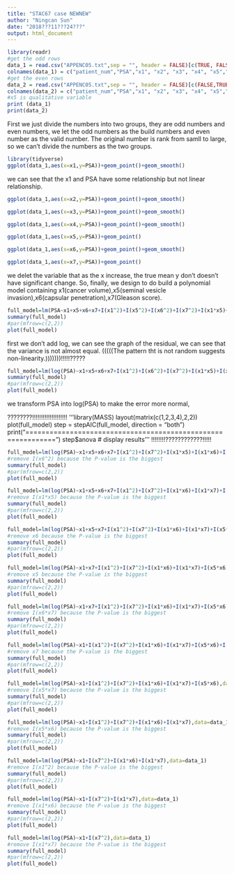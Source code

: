 ```yaml
---
title: "STAC67 case NEWNEW"
author: "Ningcan Sun"
date: "2018???11???24???"
output: html_document
---
```

```r
library(readr)
#get the odd rows
data_1 = read.csv("APPENC05.txt",sep = "", header = FALSE)[c(TRUE, FALSE),]
colnames(data_1) = c("patient_num","PSA","x1", "x2", "x3", "x4", "x5","x6", "x7")
#get the even rows
data_2 = read.csv("APPENC05.txt",sep = "", header = FALSE)[c(FALSE,TRUE),]
colnames(data_2) = c("patient_num","PSA","x1", "x2", "x3", "x4", "x5","x6", "x7")
#x5 is qualitative variable
print (data_1)
print(data_2)
```

First we just divide the numbers into two groups, they are odd numbers and even numbers, we let the odd numbers as the build numbers and even number as the valid number. The original number is rank from samll to large, so we can't divide the numbers as the two groups.



```r
library(tidyverse)
ggplot(data_1,aes(x=x1,y=PSA))+geom_point()+geom_smooth()
```
we can see that the x1 and PSA have some relationship but not linear relationship.

```r
ggplot(data_1,aes(x=x2,y=PSA))+geom_point()+geom_smooth()
```
```r
ggplot(data_1,aes(x=x3,y=PSA))+geom_point()+geom_smooth()
```
```r
ggplot(data_1,aes(x=x4,y=PSA))+geom_point()+geom_smooth()
```
```r
ggplot(data_1,aes(x=x5,y=PSA))+geom_point()
```
```r
ggplot(data_1,aes(x=x6,y=PSA))+geom_point()+geom_smooth()
```

```r
ggplot(data_1,aes(x=x7,y=PSA))+geom_point()
```

we delet the variable that as the x increase, the true mean y don't doesn't have significant change.
So, finally, we design to do build a polynomial model containing x1(cancer volume),x5(seminal vesicle invasion),x6(capsular penetration),x7(Gleason score). 


```r
full_model=lm(PSA~x1+x5+x6+x7+I(x1^2)+I(x5^2)+I(x6^2)+I(x7^2)+I(x1*x5)+I(x1*x6)+I(x1*x7)+I(x5*x6)+I(x5*x7)+I(x6*x7),data=data_1)
summary(full_model)
#par(mfrow=c(2,2))
plot(full_model)
```
first we don't add log, we can see the graph of the residual, we can see that the variance is not almost equal. (((((The pattern tht is not random suggests non-linearity.)))))))!!!!!?????


```r
full_model=lm(log(PSA)~x1+x5+x6+x7+I(x1^2)+I(x6^2)+I(x7^2)+I(x1*x5)+I(x1*x6)+I(x1*x7)+I(x5*x6)+I(x5*x7)+I(x6*x7),data=data_1)
summary(full_model)
#par(mfrow=c(2,2))
plot(full_model)
```
we transform PSA into log(PSA) to make the error more normal,


????????!!!!!!!!!!!!!!!!!!!!
'''library(MASS)
layout(matrix(c(1,2,3,4),2,2))
plot(full_model)
step = stepAIC(full_model, direction = "both")
print("=============================================================")
step$anova # display results
'''
!!!!!!!!????????????!!!!!


```r
full_model=lm(log(PSA)~x1+x5+x6+x7+I(x1^2)+I(x7^2)+I(x1*x5)+I(x1*x6)+I(x1*x7)+I(x5*x6)+I(x5*x7)+I(x6*x7),data=data_1)
#remove I(x6^2) because the P-value is the biggest
summary(full_model)
#par(mfrow=c(2,2))
plot(full_model)
```

```r
full_model=lm(log(PSA)~x1+x5+x6+x7+I(x1^2)+I(x7^2)+I(x1*x6)+I(x1*x7)+I(x5*x6)+I(x5*x7)+I(x6*x7),data=data_1)
#remove I(x1*x5) because the P-value is the biggest
summary(full_model)
#par(mfrow=c(2,2))
plot(full_model)
```


```r
full_model=lm(log(PSA)~x1+x5+x7+I(x1^2)+I(x7^2)+I(x1*x6)+I(x1*x7)+I(x5*x6)+I(x5*x7)+I(x6*x7),data=data_1)
#remove x6 because the P-value is the biggest
summary(full_model)
#par(mfrow=c(2,2))
plot(full_model)
```

```r
full_model=lm(log(PSA)~x1+x7+I(x1^2)+I(x7^2)+I(x1*x6)+I(x1*x7)+I(x5*x6)+I(x5*x7)+I(x6*x7),data=data_1)
#remove x5 because the P-value is the biggest
summary(full_model)
#par(mfrow=c(2,2))
plot(full_model)
```
```r
full_model=lm(log(PSA)~x1+x7+I(x1^2)+I(x7^2)+I(x1*x6)+I(x1*x7)+I(x5*x6)+I(x5*x7),data=data_1)
#remove I(x6*x7) because the P-value is the biggest
summary(full_model)
#par(mfrow=c(2,2))
plot(full_model)
```
```r
full_model=lm(log(PSA)~x1+I(x1^2)+I(x7^2)+I(x1*x6)+I(x1*x7)+I(x5*x6)+I(x5*x7),data=data_1)
#remove x7 because the P-value is the biggest
summary(full_model)
#par(mfrow=c(2,2))
plot(full_model)
```

```r
full_model=lm(log(PSA)~x1+I(x1^2)+I(x7^2)+I(x1*x6)+I(x1*x7)+I(x5*x6),data=data_1)
#remove I(x5*x7) because the P-value is the biggest
summary(full_model)
#par(mfrow=c(2,2))
plot(full_model)
```

```r
full_model=lm(log(PSA)~x1+I(x1^2)+I(x7^2)+I(x1*x6)+I(x1*x7),data=data_1)
#remove I(x5*x6) because the P-value is the biggest
summary(full_model)
#par(mfrow=c(2,2))
plot(full_model)
```
```r
full_model=lm(log(PSA)~x1+I(x7^2)+I(x1*x6)+I(x1*x7),data=data_1)
#remove I(x1^2) because the P-value is the biggest
summary(full_model)
#par(mfrow=c(2,2))
plot(full_model)
```
```r
full_model=lm(log(PSA)~x1+I(x7^2)+I(x1*x7),data=data_1)
#remove I(x1*x6) because the P-value is the biggest
summary(full_model)
#par(mfrow=c(2,2))
plot(full_model)
```


```r
full_model=lm(log(PSA)~x1+I(x7^2),data=data_1)
#remove I(x1*x7) because the P-value is the biggest
summary(full_model)
#par(mfrow=c(2,2))
plot(full_model)
```


